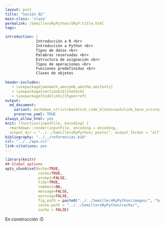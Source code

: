 ```yaml
---
layout: post
title: "Sesión 02"
main-class: 'clase'
permalink: /SemilleroRyPython/SRyP:title.html
tags:

introduction: |
              Introducción a R <br>
              Introducción a Python <br>
              Tipos de datos <br>
              Palabras reservadas <br>
              Estructura de asignación <br>
              Tipos de operaciones <br>
              Funciones predefinidas <br>
              Clases de objetos 
              
header-includes:
   - \usepackage{amsmath,amssymb,amsthm,amsfonts}
   - \usepackage[sectionbib]{natbib}
   - \usepackage[hidelinks]{hyperref}
output:
  md_document:
    variant: markdown_strict+backtick_code_blocks+autolink_bare_uris+ascii_identifiers+tex_math_single_backslash
    preserve_yaml: TRUE
always_allow_html: yes   
knit: (function(inputFile, encoding) {
  rmarkdown::render(inputFile, encoding = encoding,
  output_dir = "../../SemilleroRyPython/_posts/", output_format = "all"  ) })
bibliography: "../../referencias.bib"
csl: "../../apa.csl"
link-citations: yes
---
```


```r
library(knitr)
## Global options
opts_chunk$set(echo=TRUE,
               cache=TRUE,
               prompt=FALSE,
               tidy=TRUE,
               comment=NA,
               message=FALSE,
               warning=FALSE,
               fig.path = paste0("../../SemilleroRyPython/images/", "Sesion02"),
               cache.path = "../../SemilleroRyPython/cache/",
               cache = FALSE)

```

En construcción :D
